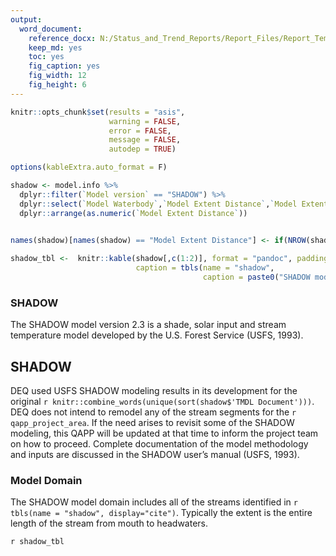 ```yaml
---
output: 
  word_document:
    reference_docx: N:/Status_and_Trend_Reports/Report_Files/Report_Template.docx
    keep_md: yes
    toc: yes
    fig_caption: yes
    fig_width: 12
    fig_height: 6
---
```


```r

knitr::opts_chunk$set(results = "asis",
                      warning = FALSE,
                      error = FALSE,
                      message = FALSE,
                      autodep = TRUE)

options(kableExtra.auto_format = F)

```

```r

shadow <- model.info %>% 
  dplyr::filter(`Model version` == "SHADOW") %>% 
  dplyr::select(`Model Waterbody`,`Model Extent Distance`,`Model Extent Units`,`TMDL Document`) %>%
  dplyr::arrange(as.numeric(`Model Extent Distance`))
  

names(shadow)[names(shadow) == "Model Extent Distance"] <- if(NROW(shadow)>0){paste0("Distance (",unique(shadow$`Model Extent Units`),")")}

shadow_tbl <-  knitr::kable(shadow[,c(1:2)], format = "pandoc", padding = 2,
                            caption = tbls(name = "shadow",
                                           caption = paste0("SHADOW model waterbodies in the ", qapp_project_area,".")))
```

### SHADOW

The SHADOW model version 2.3 is a shade, solar input and stream temperature model developed by the U.S. Forest Service (USFS, 1993). 

## SHADOW

DEQ used USFS SHADOW modeling results in its development for the original `r knitr::combine_words(unique(sort(shadow$'TMDL Document')))`. DEQ does not intend to remodel any of the stream segments for the `r qapp_project_area`.  If the need arises to revisit some of the SHADOW modeling, this QAPP will be updated at that time to inform the project team on how to proceed. Complete documentation of the model methodology and inputs are discussed in the SHADOW user's manual (USFS, 1993).

### Model Domain

The SHADOW model domain includes all of the streams identified in `r tbls(name = "shadow", display="cite")`. Typically the extent is the entire length of the stream from mouth to headwaters.

`r shadow_tbl`